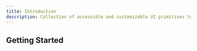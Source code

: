 ```yaml
---
title: Introduction
description: Collection of accessible and customizable UI primitives to build your own components.
---
```




## Getting Started

<Cards>
  <Card 
    title="Components" 
    href="/docs/components/checkbox-group" 
    description="Explore our collection of UI components."
  />
</Cards>
